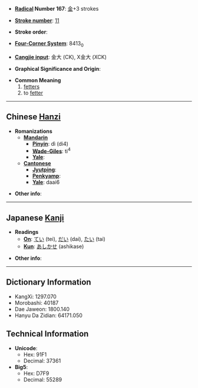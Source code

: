 * '''[[Wiktionary:Chinese radical index| Radical]] Number 167''': [[Wiktionary:Chinese radical index 金|金]]+3 strokes

* '''[[Wiktionary:Chinese total strokes index|Stroke number]]''': [[Wiktionary:Chinese total strokes index 11|11]]

* '''Stroke order''': 

* '''[[Wiktionary:Chinese four corner index|Four-Corner System]]''': 8413<sub>0</sub>

* '''[[Wiktionary:Chinese Cangjie index|Cangjie input]]''': 金大 (CK), X金大 (XCK)

* '''Graphical Significance and Origin''': 

* '''Common Meaning'''
*#[[fetters]]
*# to [[fetter]]

----

== Chinese [[Hanzi]] ==

* '''Romanizations'''
** '''[[Mandarin]]'''
*** '''[[Pinyin]]''': dì (di4)
*** '''[[Wade-Giles]]''': ti<sup>4</sup>
*** '''[[Yale]]''': 
** '''[[Cantonese]]'''
*** '''[[Jyutping]]''':
*** '''[[Penkyamp]]''': 
*** '''[[Yale]]''': daai6

* '''Other info''': 

----

== Japanese [[Kanji]] ==

* '''Readings'''
** '''[[On]]''': [[てい]] (tei), [[だい]] (dai), [[たい]] (tai)
** '''[[Kun]]''': [[あしかせ]] (ashikase)

* '''Other info''':  

----

== Dictionary Information ==

* KangXi: 1297.070
* Morobashi: 40187
* Dae Jaweon: 1800.140
* Hanyu Da Zidian: 64171.050

== Technical Information ==

* '''Unicode''':
** Hex: 91F1
** Decimal: 37361
* '''Big5''':
** Hex: D7F9
** Decimal: 55289